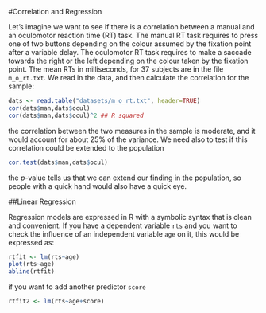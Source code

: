 #Correlation and Regression

Let's imagine we want to see if there is a correlation between a manual and an oculomotor reaction time (RT) task. The manual RT task requires to press one of two buttons depending on the colour assumed by the fixation point after a variable delay. The oculomotor RT task requires to make a saccade towards the right or the left depending on the colour taken by the fixation point. The mean RTs in milliseconds, for 37 subjects are in the file `m_o_rt.txt`. We read in the data, and then calculate the correlation for the sample:
```r
dats <- read.table("datasets/m_o_rt.txt", header=TRUE)
cor(dats$man,dats$ocul)
cor(dats$man,dats$ocul)^2 ## R squared
```
the correlation between the two measures in the sample is moderate, and it would account for about 25% of the variance. We need also to test if this correlation could be extended to the population
```r
cor.test(dats$man,dats$ocul)
```
the *p*-value tells us that we can extend our finding in the population, so people with a quick hand would also have a quick eye.


##Linear Regression

Regression models are expressed in R with a symbolic syntax that is clean and convenient. If you have a dependent variable `rts` and you want to check the influence of an independent variable `age` on it, this would be expressed as:
```r
rtfit <- lm(rts~age)
plot(rts~age)
abline(rtfit)
```
if you want to add another predictor `score`
```r
rtfit2 <- lm(rts~age+score)
```  


